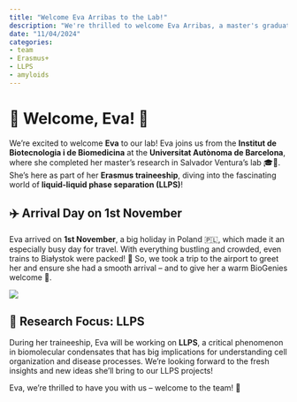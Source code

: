 ```yaml
---
title: "Welcome Eva Arribas to the Lab!"
description: "We're thrilled to welcome Eva Arribas, a master's graduate from Salvador Ventura's lab at the Universitat Autònoma de Barcelona, as she joins us for her Erasmus traineeship!"
date: "11/04/2024"
categories:
- team
- Erasmus+
- LLPS
- amyloids
---
```


# 👋 Welcome, Eva! 👋

We’re excited to welcome **Eva** to our lab! Eva joins us from the **Institut de Biotecnologia i de Biomedicina** at the **Universitat Autònoma de Barcelona**, where she completed her master’s research in Salvador Ventura’s lab 🎓🔬. She's here as part of her **Erasmus traineeship**, diving into the fascinating world of **liquid-liquid phase separation (LLPS)**!

## ✈️ Arrival Day on 1st November
Eva arrived on **1st November**, a big holiday in Poland 🇵🇱, which made it an especially busy day for travel. With everything bustling and crowded, even trains to Białystok were packed! 🚆 So, we took a trip to the airport to greet her and ensure she had a smooth arrival – and to give her a warm BioGenies welcome 🌟.

![](../fig/posts/2024_11_04/20241101_134700.jpg)

## 🧬 Research Focus: LLPS
During her traineeship, Eva will be working on **LLPS**, a critical phenomenon in biomolecular condensates that has big implications for understanding cell organization and disease processes. We’re looking forward to the fresh insights and new ideas she'll bring to our LLPS projects!

Eva, we’re thrilled to have you with us – welcome to the team! 🎉
